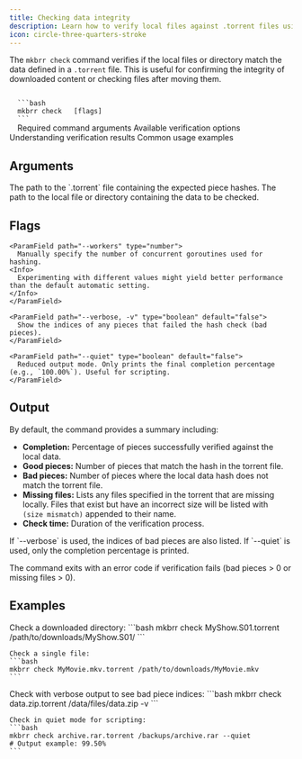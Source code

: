 ```yaml
---
title: Checking data integrity
description: Learn how to verify local files against .torrent files using the mkbrr check command
icon: circle-three-quarters-stroke
---
```


The `mkbrr check` command verifies if the local files or directory match the data defined in a `.torrent` file. This is useful for confirming the integrity of downloaded content or checking files after moving them.

<CodeGroup>
  <Code title="Command">
  ```bash
  mkbrr check <torrent-file> <content-path> [flags]
  ```
  </Code>
</CodeGroup>

<CardGroup>
  <Card title="Arguments" icon="list-check" href="#arguments">
    Required command arguments
  </Card>
  <Card title="Flags" icon="flag" href="#flags">
    Available verification options
  </Card>
  <Card title="Output" icon="file-export" href="#output">
    Understanding verification results
  </Card>
  <Card title="Examples" icon="code" href="#examples">
    Common usage examples
  </Card>
</CardGroup>

## Arguments

  <ParamField path="torrent-file" type="string" required>
    The path to the `.torrent` file containing the expected piece hashes.
  </ParamField>

  <ParamField path="content-path" type="string" required>
    The path to the local file or directory containing the data to be checked.
  </ParamField>

## Flags

    <ParamField path="--workers" type="number">
      Manually specify the number of concurrent goroutines used for hashing.
    <Info>
      Experimenting with different values might yield better performance than the default automatic setting.
    </Info>
    </ParamField>

    <ParamField path="--verbose, -v" type="boolean" default="false">
      Show the indices of any pieces that failed the hash check (bad pieces).
    </ParamField>

    <ParamField path="--quiet" type="boolean" default="false">
      Reduced output mode. Only prints the final completion percentage (e.g., `100.00%`). Useful for scripting.
    </ParamField>

## Output

By default, the command provides a summary including:

-   **Completion:** Percentage of pieces successfully verified against the local data.
-   **Good pieces:** Number of pieces that match the hash in the torrent file.
-   **Bad pieces:** Number of pieces where the local data hash does not match the torrent file.
-   **Missing files:** Lists any files specified in the torrent that are missing locally. Files that exist but have an incorrect size will be listed with ` (size mismatch)` appended to their name.
-   **Check time:** Duration of the verification process.

<Tip>
If `--verbose` is used, the indices of bad pieces are also listed.
If `--quiet` is used, only the completion percentage is printed.

The command exits with an error code if verification fails (bad pieces > 0 or missing files > 0).
</Tip>

## Examples

<Tabs>
  <Tab title="Basic Usage">
    Check a downloaded directory:
    ```bash
    mkbrr check MyShow.S01.torrent /path/to/downloads/MyShow.S01/
    ```

    Check a single file:
    ```bash
    mkbrr check MyMovie.mkv.torrent /path/to/downloads/MyMovie.mkv
    ```
  </Tab>

  <Tab title="Advanced Options">
    Check with verbose output to see bad piece indices:
    ```bash
    mkbrr check data.zip.torrent /data/files/data.zip -v
    ```

    Check in quiet mode for scripting:
    ```bash
    mkbrr check archive.rar.torrent /backups/archive.rar --quiet
    # Output example: 99.50%
    ```
  </Tab>
</Tabs>
